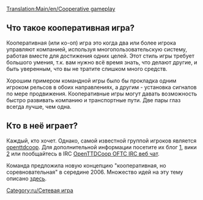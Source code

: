 [[Translation:Main/en/Cooperative gameplay]]

==Что такое кооперативная игра?==
Кооперативная (или кo-oп) игра это когда два или более игрока управляют компанией, используя многопользовательскую систему, работая вместе для достижения одних целей. Этот стиль игры требует большого умения, т.к. вам нужно всё время знать, что делают другие, и быть уверенным, что вы не тратите слишком много средств.

Хорошим примером командной игры было бы прокладка одним игроком рельсов в обоих направлениях, а другим - установка сигналов по мере продвижения. Кооперативные игры могут давать возможность быстро развивать компанию и транспортные пути. Две пары глаз всегда лучше, чем одна.

==Кто в неё играет?==
Каждый, кто хочет. Однако, самой известной группой игроков является [http://www.openttdcoop.org openttdcoop]. Для дополнительной информации посетите их блог [http://blog.openttdcoop.org/], вики [http://wiki.openttdcoop.org/Main_Page] или пообщайтесь в IRC [http://webchat.oftc.net/?randomnick=1&channels=openttdcoop%2Copenttdcoop.stable&prompt=1 OpenTTDCoop OFTC IRC веб чат].

Команда предложила новую концепцию "кооперативная, но соревновательная" в середине 2006. Множество идей на эту тему описано [http://openttdcoop.org/wiki/index.php/Category:Coopetition здесь].

[[Category:ru/Сетевая игра]]